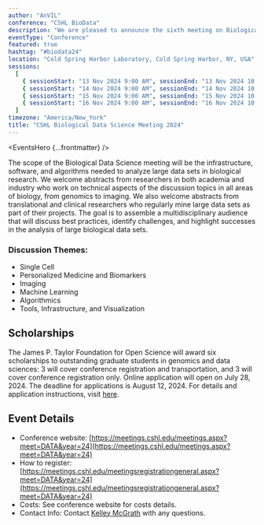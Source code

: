 ```yaml
---
author: "AnVIL"
conference: "CSHL BioData"
description: "We are pleased to announce the sixth meeting on Biological Data Science."
eventType: "Conference"
featured: true
hashtag: "#biodata24"
location: "Cold Spring Harbor Laboratory, Cold Spring Harbor, NY, USA"
sessions:
  [
    { sessionStart: "13 Nov 2024 9:00 AM", sessionEnd: "13 Nov 2024 10:00PM" },
    { sessionStart: "14 Nov 2024 9:00 AM", sessionEnd: "14 Nov 2024 10:00PM" },
    { sessionStart: "15 Nov 2024 9:00 AM", sessionEnd: "15 Nov 2024 10:00PM" },
    { sessionStart: "16 Nov 2024 9:00 AM", sessionEnd: "16 Nov 2024 10:00PM" },
  ]
timezone: "America/New_York"
title: "CSHL Biological Data Science Meeting 2024"
---
```


<EventsHero {...frontmatter} />

The scope of the Biological Data Science meeting will be the infrastructure, software, and algorithms needed to analyze large data sets in biological research. We welcome abstracts from researchers in both academia and industry who work on technical aspects of the discussion topics in all areas of biology, from genomics to imaging. We also welcome abstracts from translational and clinical researchers who regularly mine large data sets as part of their projects. The goal is to assemble a multidisciplinary audience that will discuss best practices, identify challenges, and highlight successes in the analysis of large biological data sets.

### Discussion Themes:

- Single Cell
- Personalized Medicine and Biomarkers
- Imaging
- Machine Learning
- Algorithmics
- Tools, Infrastructure, and Visualization

## Scholarships

The James P. Taylor Foundation for Open Science will award six scholarships to outstanding graduate students in genomics and data sciences: 3 will cover conference registration and transportation, and 3 will cover conference registration only. Online application will open on July 28, 2024. The deadline for applications is August 12, 2024. For details and application instructions, visit [here](https://jxtxfoundation.org/news/2024-07-26-bds).

## Event Details

- Conference website: [https://meetings.cshl.edu/meetings.aspx?meet=DATA&year=24](https://meetings.cshl.edu/meetings.aspx?meet=DATA&year=24)
- How to register: [https://meetings.cshl.edu/meetingsregistrationgeneral.aspx?meet=DATA&year=24](https://meetings.cshl.edu/meetingsregistrationgeneral.aspx?meet=DATA&year=24)
- Costs: See conference website for costs details.
- Contact Info: Contact [Kelley McGrath](mailto:mcgrath@cshl.edu) with any questions.
